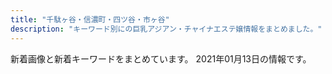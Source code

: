 ```yaml
---
title: "千駄ヶ谷・信濃町・四ツ谷・市ヶ谷"
description: "キーワード別にの巨乳アジアン・チャイナエステ嬢情報をまとめました。"
---
```


新着画像と新着キーワードをまとめています。
2021年01月13日の情報です。

<DmmAffiliateIns />
<KeywordTable
  shops={
    [
    {
        "img_links": [
            "http://l-rlx.com/images/index_04.jpg",
            "http://l-rlx.com/images/index_17.jpg",
            "http://l-rlx.com/images/03.jpg",
            "http://l-rlx.com/girl/01.jpg",
            "http://l-rlx.com/girl/00.jpg",
            "http://l-rlx.com/images/staff_09.jpg",
            "http://l-rlx.com/girl/05.jpg",
            "http://l-rlx.com/images/rec.jpg",
            "http://l-rlx.com/girl/02.jpg",
            "http://l-rlx.com/girl/03.jpg",
            "http://l-rlx.com/images/index_20.jpg",
            "http://l-rlx.com/images/index_05.jpg",
            "http://l-rlx.com/images/rec_09.jpg",
            "http://l-rlx.com/images/index_14.jpg",
            "http://l-rlx.com/images/index_12.jpg",
            "http://l-rlx.com/images/index_07.jpg",
            "http://l-rlx.com/images/info_09.jpg",
            "http://l-rlx.com/girl/04.jpg",
            "http://l-rlx.com/images/info.jpg",
            "http://l-rlx.com/images/index_06.jpg",
            "http://l-rlx.com/images/sub_09.jpg",
            "http://l-rlx.com/images/index_02.jpg",
            "http://l-rlx.com/images/01.jpg",
            "http://l-rlx.com/images/index_21.jpg",
            "http://l-rlx.com/images/index_01.jpg",
            "http://l-rlx.com/images/02.jpg",
            "http://l-rlx.com/images/index_03.jpg",
            "http://l-rlx.com/images/index_16.jpg"
        ],
        "keywords": {},
        "station": "\u56db\u8c37\u4e09\u4e01\u76ee\u99c52\u756a\u53e3",
        "name": "\u30aa\u30fc\u30ed\u30e9",
        "url": "http://l-rlx.com/"
    },
    {
        "img_links": [
            "http://lakulaku.info/images/staff/s06.jpg",
            "http://lakulaku.info/images/staff/5-5.jpg",
            "http://lakulaku.info/images/staff/5-3.jpg",
            "http://lakulaku.info/img/s06.jpg",
            "http://lakulaku.info/images/staff/momo.jpg",
            "http://lakulaku.info/img/5-1.jpg",
            "http://lakulaku.info/img/rina.jpg",
            "http://lakulaku.info/images/staff/ai-a.jpg",
            "http://lakulaku.info/img/5-3.jpg",
            "http://lakulaku.info/images/staff/yumi.jpg",
            "http://lakulaku.info/img/5-2.jpg",
            "http://lakulaku.info/img/5-5.jpg",
            "http://lakulaku.info/images/staff/5-4.jpg",
            "http://lakulaku.info/images/staff/5-2.jpg",
            "http://lakulaku.info/images/newtit.png",
            "http://lakulaku.info/images/staff/rina.jpg",
            "http://lakulaku.info/images/titestaff.png",
            "http://lakulaku.info/images/staff/mari.jpg",
            "http://lakulaku.info/images/staff/sizuka.jpg",
            "http://lakulaku.info/images/staff/nena.jpg",
            "http://lakulaku.info/img/5-4.jpg",
            "http://lakulaku.info/images/top.jpg",
            "http://lakulaku.info/images/mobile.png",
            "http://lakulaku.info/images/staff/ai.jpg",
            "http://lakulaku.info/images/staff/5-1.jpg",
            "http://lakulaku.info/swf/baner.jpg"
        ],
        "keywords": {},
        "station": "\u56db\u8c37\u4e09\u4e01\u76ee\u99c52\u756a",
        "name": "\u767e\u5408",
        "url": "http://lakulaku.info/"
    },
    {
        "img_links": [
            "http://xn--vckg5a9gug.in.net/images/news.png",
            "http://xn--vckg5a9gug.in.net/images/evetop.png",
            "http://xn--vckg5a9gug.in.net/images/cg06.jpg",
            "http://xn--vckg5a9gug.in.net/images/cg03.jpg",
            "http://xn--vckg5a9gug.in.net/link/menlog.jpg",
            "http://xn--vckg5a9gug.in.net/images/cg05.jpg",
            "http://xn--vckg5a9gug.in.net/images/top.png",
            "http://xn--vckg5a9gug.in.net/images/staff_s.png",
            "http://xn--vckg5a9gug.in.net/images/cg04.jpg",
            "http://xn--vckg5a9gug.in.net/images/cg07.jpg"
        ],
        "url": "http://xn--vckg5a9gug.in.net/",
        "keywords": {},
        "name": "Moon",
        "station": "\u9eb9\u753a\u99c51\u756a\u51fa\u53e3"
    },
    {
        "img_links": [
            "http://aqua.jpn.cm/images/2.jpg",
            "http://aqua.jpn.cm/photos/sites/16/2020/12/2020120107363899.jpg",
            "http://aqua.jpn.cm/photos/sites/16/2018/01/2018011007031662.jpg",
            "http://aqua.jpn.cm/photos/sites/16/2018/01/2018011007031429.jpg",
            "http://aqua.jpn.cm/photos/sites/16/2018/01/2018011007031723.jpg",
            "http://aqua.jpn.cm/images/room3.jpg",
            "http://aqua.jpn.cm/images/1.jpg",
            "http://aqua.jpn.cm/images/room2.jpg",
            "http://aqua.jpn.cm/images/room1.jpg",
            "http://aqua.jpn.cm/photos/sites/16/2019/04/2019042211584069.jpg",
            "http://aqua.jpn.cm/photos/sites/16/2020/10/2020100906522289.jpg",
            "http://aqua.jpn.cm/images/s_staff.png",
            "http://aqua.jpn.cm/images/s_news.jpg",
            "http://aqua.jpn.cm/photos/sites/16/2021/01/2021011307060355.jpg",
            "http://aqua.jpn.cm/photos/sites/16/2018/01/2018011007032034.jpg",
            "http://aqua.jpn.cm/photos/sites/16/2018/03/2018031909460765.jpg",
            "http://aqua.jpn.cm/images/room5.jpg",
            "http://aqua.jpn.cm/photos/sites/16/2020/12/2020120208263886.jpg",
            "http://aqua.jpn.cm/photos/sites/16/2020/09/2020091507031094.jpg",
            "http://aqua.jpn.cm/photos/sites/16/2020/10/2020100508293240.jpg",
            "http://aqua.jpn.cm/photos/sites/16/2020/03/2020030507254950.jpg",
            "http://aqua.jpn.cm/images/3.jpg",
            "http://aqua.jpn.cm/photos/sites/16/2018/05/2018052105590585.jpg",
            "http://aqua.jpn.cm/images/s_pick.png",
            "http://aqua.jpn.cm/photos/sites/16/2019/02/2019020108033676.jpg",
            "http://aqua.jpn.cm/photos/sites/16/2018/01/2018011007031899.jpg",
            "http://aqua.jpn.cm/photos/sites/16/2019/03/2019031107062221.jpg",
            "http://aqua.jpn.cm/images/line.jpg",
            "http://aqua.jpn.cm/images/mobile.jpg",
            "http://aqua.jpn.cm/photos/sites/16/2018/01/2018011007031997.jpg",
            "http://aqua.jpn.cm/photos/sites/16/2018/01/2018013112184869.jpg",
            "http://aqua.jpn.cm/images/room4.jpg",
            "http://aqua.jpn.cm/images/top.png",
            "http://aqua.jpn.cm/photos/sites/16/2018/01/2018011007031840.jpg",
            "http://aqua.jpn.cm/photos/sites/16/2020/04/2020040301184076.jpg"
        ],
        "keywords": {
            "87": 44,
            "85": 154,
            "C": 132,
            "82": 22,
            "84": 44,
            "D": 330,
            "86": 176,
            "83": 22
        },
        "station": "\u56db\u8c37\u4e09\u4e01\u76ee\u99c52\u756a\u51fa\u53e3",
        "url": "http://aqua.jpn.cm/",
        "name": "\u5149\u540d"
    },
    {
        "name": "\u8594\u8587",
        "station": "\u56db\u8c37\u4e09\u4e01\u76ee\u99c53\u756a\u53e3",
        "img_links": [
            "http://www.bara.relaxjp.info/files/002.jpg",
            "http://www.bara.relaxjp.info/files/001-02.jpg",
            "http://www.bara.relaxjp.info/img/btn_side_mobile.jpg",
            "http://www.bara.relaxjp.info/img/ttl_news.png",
            "http://www.bara.relaxjp.info/img/pickup.jpg",
            "http://www.bara.relaxjp.info/files/005-02.jpg",
            "http://www.bara.relaxjp.info/files/005.jpg",
            "http://www.bara.relaxjp.info/images/slider/3.jpg",
            "http://www.bara.relaxjp.info/images/slider/1.jpg",
            "http://www.bara.relaxjp.info/img/ttl_info.png",
            "http://www.bara.relaxjp.info/img/goback.jpg",
            "http://www.bara.relaxjp.info/files/003-02.jpg",
            "http://www.bara.relaxjp.info/files/001.jpg",
            "http://www.bara.relaxjp.info/files/003.jpg",
            "http://www.bara.relaxjp.info/images/slider/2.jpg",
            "http://www.bara.relaxjp.info/files/002-02.jpg",
            "http://www.bara.relaxjp.info/img/ttl_therapist_top.png",
            "http://www.bara.relaxjp.info/img/tel.png"
        ],
        "url": "http://www.bara.relaxjp.info/",
        "keywords": {
            "87": 6,
            "C": 12,
            "D": 8,
            "86": 2
        }
    },
    {
        "img_links": [
            "http://bimajo.ies.fun/images/s_news.jpg",
            "http://bimajo.ies.fun/images/s_staff.jpg",
            "http://bimajo.ies.fun/images/news_bj2.png",
            "http://bimajo.ies.fun/images/room1.jpg",
            "http://bimajo.ies.fun/images/top.png",
            "http://bimajo.ies.fun/images/mobile.jpg",
            "http://bimajo.ies.fun/images/s_face.jpg",
            "http://bimajo.ies.fun/images/s_pick.jpg",
            "http://bimajo.ies.fun/photos/sites/71/2020/07/2020072106582415.jpg",
            "http://bimajo.ies.fun/images/end.png",
            "http://bimajo.ies.fun/images/room3.jpg",
            "http://bimajo.ies.fun/photos/sites/71/2020/09/202009020147082.jpg",
            "http://bimajo.ies.fun/images/room2.jpg",
            "http://bimajo.ies.fun/images/room4.jpg"
        ],
        "name": "\u7652\u3057\u306e\u5c4b",
        "keywords": {
            "D": 30,
            "86": 15,
            "85": 15,
            "C": 10
        },
        "station": "\u56db\u8c37\u4e09\u4e01\u76ee\u99c52\u756a\u51fa\u53e3",
        "url": "http://bimajo.ies.fun/"
    },
    {
        "keywords": {},
        "name": "ROSA",
        "img_links": [
            "http://e-rosa.net/images/te1.jpg",
            "http://e-rosa.net/images/yuri.jpg",
            "http://e-rosa.net/images/sejutu1.jpg",
            "http://e-rosa.net/images/tite-link.png",
            "http://e-rosa.net/images/pagetop.png",
            "http://e-rosa.net/images/girl_top.png",
            "http://e-rosa.net/images/aya2.jpg",
            "http://e-rosa.net/images/sayaka.jpg",
            "http://e-rosa.net/images/yu.jpg",
            "http://e-rosa.net/images/girlx_top.png",
            "http://e-rosa.net/images/g13.jpg",
            "http://e-rosa.net/images/ayaka.jpg",
            "http://e-rosa.net/images/sejutu2.jpg",
            "http://e-rosa.net/images/sejutu6.jpg",
            "http://e-rosa.net/images/001.jpg",
            "http://e-rosa.net/images/rina1.jpg",
            "http://e-rosa.net/images/ha.jpg",
            "http://e-rosa.net/images/noimage.jpg",
            "http://e-rosa.net/images/lola.jpg",
            "http://e-rosa.net/images/006.jpg",
            "http://e-rosa.net/images/risa.jpg",
            "http://e-rosa.net/images/te3.jpg",
            "http://e-rosa.net/images/meyi1.jpg",
            "http://e-rosa.net/images/girl_01.png",
            "http://e-rosa.net/images/news_bottom.jpg",
            "http://e-rosa.net/images/gg1.png",
            "http://e-rosa.net/images/mimi.jpg",
            "http://e-rosa.net/images/003.jpg",
            "http://e-rosa.net/images/aya1.jpg",
            "http://e-rosa.net/images/haruka.jpg",
            "http://e-rosa.net/images/k1.jpg",
            "http://e-rosa.net/images/grande.jpg",
            "http://e-rosa.net/images/right_top.png",
            "http://e-rosa.net/images/yuyi.jpg",
            "http://e-rosa.net/images/kaoli.jpg",
            "http://e-rosa.net/images/tite-staff.png",
            "http://e-rosa.net/images/te2.jpg",
            "http://e-rosa.net/images/005.jpg",
            "http://e-rosa.net/images/yuna.jpg",
            "http://e-rosa.net/images/009.jpg",
            "http://e-rosa.net/images/g1.jpg",
            "http://e-rosa.net/images/nei_03.png",
            "http://e-rosa.net/images/rina0.jpg",
            "http://e-rosa.net/images/rimi.jpg",
            "http://e-rosa.net/images/girl_03.png",
            "http://e-rosa.net/images/news_top.jpg",
            "http://e-rosa.net/images/meyi2.jpg",
            "http://e-rosa.net/images/tite-magazine.png",
            "http://e-rosa.net/images/nei_01.png",
            "http://e-rosa.net/images/access3.jpg",
            "http://e-rosa.net/images/sejutu5.jpg",
            "http://e-rosa.net/images/misa1.jpg",
            "http://e-rosa.net/images/right_bottom.png",
            "http://e-rosa.net/images/rina2.jpg",
            "http://e-rosa.net/images/004.jpg",
            "http://e-rosa.net/images/002.jpg"
        ],
        "station": "\u56db\u8c37\u4e09\u4e01\u76ee\u99c52\u756a",
        "url": "http://e-rosa.net/"
    },
    {
        "keywords": {
            "D": 6,
            "C": 27,
            "E": 9,
            "\u30bb\u30af\u30b7\u30fc": 5
        },
        "station": "\u56db\u30c4\u8c37\u99c52\u756a\u53e3",
        "url": "https://juno-esthe.tokyo/",
        "name": "\u30c6\u30a3\u30e9\u30df\u30b9",
        "img_links": [
            "https://juno-esthe.tokyo/wp-content/uploads/2018/12/90876satiramisu.jpg",
            "https://juno-esthe.tokyo/wp-content/themes/este/img/top-img01.png",
            "https://juno-esthe.tokyo/wp-content/uploads/2020/07/32111tiramisu.jpg",
            "https://juno-esthe.tokyo/wp-content/uploads/2019/06/waerstdyfugi.jpg",
            "https://juno-esthe.tokyo/wp-content/uploads/2020/06/3456utiramisu.jpg",
            "https://juno-esthe.tokyo/wp-content/themes/este/img/top-img03.png",
            "https://juno-esthe.tokyo/wp-content/uploads/2020/03/8880tiramisu.jpg",
            "https://juno-esthe.tokyo/wp-content/themes/este/img/tel_header.png",
            "https://juno-esthe.tokyo/wp-content/uploads/2020/02/99tiramisu.jpg",
            "https://juno-esthe.tokyo/wp-content/themes/este/img/4.jpg",
            "https://juno-esthe.tokyo/wp-content/themes/este/img/3.jpg",
            "https://juno-esthe.tokyo/wp-content/themes/este/img/call.png",
            "https://juno-esthe.tokyo/wp-content/uploads/2020/09/897654tiramisu.jpg",
            "https://juno-esthe.tokyo/wp-content/themes/este/img/2.jpg",
            "https://juno-esthe.tokyo/wp-content/themes/este/img/tel_footer.png",
            "https://juno-esthe.tokyo/wp-content/uploads/2020/03/567tiramisu.jpg",
            "https://juno-esthe.tokyo/wp-content/uploads/2020/07/897621tiramisu.jpg",
            "https://juno-esthe.tokyo/wp-content/themes/este/img/top-img04.png",
            "https://juno-esthe.tokyo/wp-content/themes/este/img/top-img05.png",
            "https://juno-esthe.tokyo/wp-content/uploads/2020/02/estrdyfugi.jpg",
            "https://juno-esthe.tokyo/wp-content/themes/este/img/1.jpg",
            "https://juno-esthe.tokyo/wp-content/themes/este/img/top-img02.png",
            "https://juno-esthe.tokyo/wp-content/uploads/2020/06/12345678tiramisu.jpg",
            "https://juno-esthe.tokyo/wp-content/uploads/2020/07/76521tiramisu.jpg",
            "https://juno-esthe.tokyo/wp-content/uploads/2020/12/76tiramisu.jpg",
            "https://juno-esthe.tokyo/wp-content/uploads/2020/09/786544567tiramisu.jpg"
        ]
    },
    {
        "station": "JR\u56db\u30c4\u8c37\u99c5\u8d64\u5742\u53e3",
        "keywords": {
            "C": 14
        },
        "url": "http://e-yotsuya.net/",
        "name": "\u30b9\u30de\u30a4\u30eb",
        "img_links": [
            "http://e-yotsuya.net/images/top2.png",
            "http://e-yotsuya.net/images/g7.jpg",
            "http://e-yotsuya.net/images/mobile.png",
            "http://e-yotsuya.net/images/tite-staff1.jpg",
            "http://e-yotsuya.net/images/g4.jpg",
            "http://e-yotsuya.net/images/g3.jpg",
            "http://e-yotsuya.net/images/baner.jpg",
            "http://e-yotsuya.net/images/baner2.jpg",
            "http://e-yotsuya.net/images/g5.jpg",
            "http://e-yotsuya.net/images/g2.jpg",
            "http://e-yotsuya.net/images/g8.jpg",
            "http://e-yotsuya.net/images/g9.jpg",
            "http://e-yotsuya.net/images/g12.jpg",
            "http://e-yotsuya.net/images/g6.jpg",
            "http://e-yotsuya.net/images/room.jpg",
            "http://e-yotsuya.net/images/tite-staff.jpg",
            "http://e-yotsuya.net/images/g1.jpg",
            "http://e-yotsuya.net/images/g11.jpg",
            "http://e-yotsuya.net/images/news-tit.png",
            "http://e-yotsuya.net/images/news-tit1.jpg",
            "http://e-yotsuya.net/images/g10.jpg",
            "http://e-yotsuya.net/images/top.jpg"
        ]
    }
]
}
/>
<DmmAffiliateScript />
